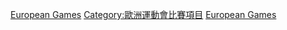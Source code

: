 [[Category:綜合運動會鐵人三項比賽|European Games]]
[[Category:歐洲運動會比賽項目|Category:歐洲運動會比賽項目]]
[[Category:歐洲鐵人三項|European Games]]